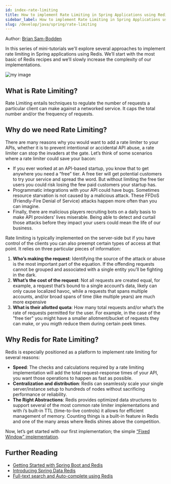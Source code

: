 ```yaml
---
id: index-rate-limiting
title: How to implement Rate Limiting in Spring Applications using Redis
sidebar_label: How to implement Rate Limiting in Spring Applications using Redis
slug: /develop/java/spring/rate-limiting
---
```



Author: [Brian Sam-Bodden](https://twitter.com/bsbodden)


In this series of mini-tutorials we'll explore several approaches to implement rate limiting in Spring applications using Redis. We’ll start with the most basic of Redis recipes and we’ll slowly increase the complexity of our implementations.

![my image](ratelimiting_speed.png)


## What is Rate Limiting?

Rate Limiting entails techniques to regulate the number of requests a particular client can make against a networked service. It caps the total number and/or the frequency of requests.

## Why do we need Rate Limiting?

There are many reasons why you would want to add a rate limiter to your APIs, whether it is to prevent intentional or accidental API abuse, a rate limiter can stop the invaders at the gate. Let’s think of some scenarios where a rate limiter could save your bacon:

* If you ever worked at an API-based startup, you know that to get anywhere you need a “free” tier. A free tier will get potential customers to try your service and spread the word. But without limiting the free tier users you could risk losing the few paid customers your startup has.
* Programmatic integrations with your API could have bugs. Sometimes resource starvation is not caused by a malicious attack. These FFDoS (Friendly-Fire Denial of Service) attacks happen more often than you can imagine.
* Finally, there are malicious players recruiting bots on a daily basis to make API providers’ lives miserable. Being able to detect and curtail those attacks before they impact your users could mean the life of our business.

Rate limiting is typically implemented on the server-side but if you have control of the clients you can also preempt certain types of access at that point. It relies on three particular pieces of information:

1. **Who’s making the request**: Identifying the source of the attack or abuse is the most important part of the equation. If the offending requests cannot be grouped and associated with a single entity you’ll be fighting in the dark.
2. **What’s the cost of the request**: Not all requests are created equal, for example, a request that’s bound to a single account’s data, likely can only cause localized havoc, while a requests that spans multiple accounts, and/or broad spans of time (like multiple years) are much more expensive
3. **What is their allotted quota**: How many total requests and/or what’s the rate of requests permitted for the user. For example, in the case of the "free tier" you might have a smaller allotment/bucket of requests they can make, or you migth reduce them during certain peek times.

## Why Redis for Rate Limiting?

Redis is especially positioned as a platform to implement rate limiting for several reasons:

* **Speed**: The checks and calculations required by a rate limiting implementation will add the total request-response times of your API, you want those operations to happen as fast as possible.
* **Centralization and distribution**: Redis can seamlessly scale your single server/instance setup to hundreds of nodes without sacrificing performance or reliability.
* **The Right Abstractions**: Redis provides optimized data structures to support several of the most common rate limiter implementations and with i’s built-in TTL (time-to-live controls) it allows for efficient management of memory. Counting things is a built-in feature in Redis and one of the many areas where Redis shines above the competition.

Now, let’s get started with our first implementation; the simple [“Fixed Window” implementation](/develop/java/spring/rate-limiting/fixed-window).

## Further Reading

- [Getting Started with Spring Boot and Redis](/develop/java/redis-and-spring-course/)
- [Introducing Spring Data Redis](/develop/java/redis-and-spring-course/lesson_2)
- [Full-text search and Auto-complete using Redis](/develop/java/redis-and-spring-course/lesson_7)
